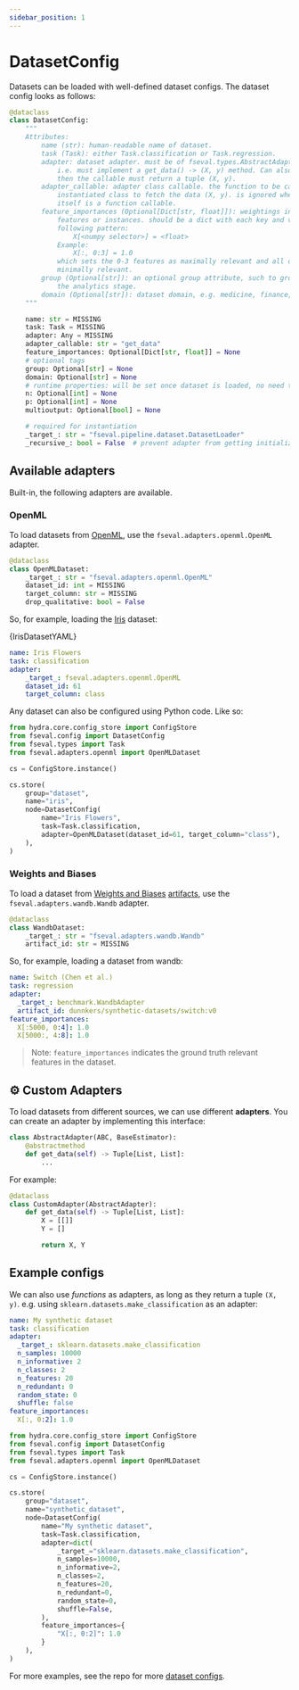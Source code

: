 ```yaml
---
sidebar_position: 1
---
```


# DatasetConfig


Datasets can be loaded with well-defined dataset configs. The dataset config looks as follows:

```python
@dataclass
class DatasetConfig:
    """
    Attributes:
        name (str): human-readable name of dataset.
        task (Task): either Task.classification or Task.regression.
        adapter: dataset adapter. must be of fseval.types.AbstractAdapter type,
            i.e. must implement a get_data() -> (X, y) method. Can also be a callable;
            then the callable must return a tuple (X, y).
        adapter_callable: adapter class callable. the function to be called on the
            instantiated class to fetch the data (X, y). is ignored when the target
            itself is a function callable.
        feature_importances (Optional[Dict[str, float]]): weightings indicating relevant
            features or instances. should be a dict with each key and value like the
            following pattern:
                X[<numpy selector>] = <float>
            Example:
                X[:, 0:3] = 1.0
            which sets the 0-3 features as maximally relevant and all others
            minimally relevant.
        group (Optional[str]): an optional group attribute, such to group datasets in
            the analytics stage.
        domain (Optional[str]): dataset domain, e.g. medicine, finance, etc.
    """

    name: str = MISSING
    task: Task = MISSING
    adapter: Any = MISSING
    adapter_callable: str = "get_data"
    feature_importances: Optional[Dict[str, float]] = None
    # optional tags
    group: Optional[str] = None
    domain: Optional[str] = None
    # runtime properties: will be set once dataset is loaded, no need to configure them.
    n: Optional[int] = None
    p: Optional[int] = None
    multioutput: Optional[bool] = None

    # required for instantiation
    _target_: str = "fseval.pipeline.dataset.DatasetLoader"
    _recursive_: bool = False  # prevent adapter from getting initialized
```

## Available adapters
Built-in, the following adapters are available.

### OpenML
To load datasets from [OpenML](https://www.openml.org/), use the `fseval.adapters.openml.OpenML` adapter.
```python
@dataclass
class OpenMLDataset:
    _target_: str = "fseval.adapters.openml.OpenML"
    dataset_id: int = MISSING
    target_column: str = MISSING
    drop_qualitative: bool = False
```

So, for example, loading the [Iris](https://www.openml.org/d/61) dataset:

<Tabs groupId="config-representation">
<TabItem value="yaml" label="YAML" default>

<CodeBlock className="language-yaml" title="conf/dataset/iris.yaml">{IrisDatasetYAML}</CodeBlock>


```yaml title="conf/dataset/iris.yaml"
name: Iris Flowers
task: classification
adapter:
    _target_: fseval.adapters.openml.OpenML
    dataset_id: 61
    target_column: class
```

</TabItem>
<TabItem value="structured" label="Structured Config">

Any dataset can also be configured using Python code. Like so:

```python
from hydra.core.config_store import ConfigStore
from fseval.config import DatasetConfig
from fseval.types import Task
from fseval.adapters.openml import OpenMLDataset

cs = ConfigStore.instance()

cs.store(
    group="dataset",
    name="iris",
    node=DatasetConfig(
        name="Iris Flowers",
        task=Task.classification,
        adapter=OpenMLDataset(dataset_id=61, target_column="class"),
    ),
)
```

</TabItem>
</Tabs>

### Weights and Biases
To load a dataset from [Weights and Biases](https://wandb.ai/) [artifacts](https://docs.wandb.ai/guides/artifacts), use the `fseval.adapters.wandb.Wandb` adapter.

```python
@dataclass
class WandbDataset:
    _target_: str = "fseval.adapters.wandb.Wandb"
    artifact_id: str = MISSING
```

So, for example, loading a dataset from wandb:

```yaml title="conf/dataset/chen.yaml"
name: Switch (Chen et al.)
task: regression
adapter:
  _target_: benchmark.WandbAdapter
  artifact_id: dunnkers/synthetic-datasets/switch:v0
feature_importances:
  X[:5000, 0:4]: 1.0
  X[5000:, 4:8]: 1.0
```

> Note: `feature_importances` indicates the ground truth relevant features in the dataset.


## ⚙️ Custom Adapters
To load datasets from different sources, we can use different **adapters**. You can create an adapter by implementing this interface:

```python
class AbstractAdapter(ABC, BaseEstimator):
    @abstractmethod
    def get_data(self) -> Tuple[List, List]:
        ...
```

For example:

```python title="benchmark.py"
@dataclass
class CustomAdapter(AbstractAdapter):
    def get_data(self) -> Tuple[List, List]:
        X = [[]]
        Y = []

        return X, Y
```

## Example configs

We can also use _functions_ as adapters, as long as they return a tuple `(X, y)`. e.g. using `sklearn.datasets.make_classification` as an adapter:

<Tabs groupId="config-representation">
<TabItem value="yaml" label="YAML" default>

```yaml title="conf/dataset/synthetic_dataset.yaml"
name: My synthetic dataset
task: classification
adapter:
  _target_: sklearn.datasets.make_classification
  n_samples: 10000
  n_informative: 2
  n_classes: 2
  n_features: 20
  n_redundant: 0
  random_state: 0
  shuffle: false
feature_importances:
  X[:, 0:2]: 1.0
```

</TabItem>
<TabItem value="structured" label="Structured Config">

```python
from hydra.core.config_store import ConfigStore
from fseval.config import DatasetConfig
from fseval.types import Task
from fseval.adapters.openml import OpenMLDataset

cs = ConfigStore.instance()

cs.store(
    group="dataset",
    name="synthetic_dataset",
    node=DatasetConfig(
        name="My synthetic dataset",
        task=Task.classification,
        adapter=dict(
            _target_="sklearn.datasets.make_classification",
            n_samples=10000,
            n_informative=2,
            n_classes=2,
            n_features=20,
            n_redundant=0,
            random_state=0,
            shuffle=False,
        ),
        feature_importances={
            "X[:, 0:2]": 1.0
        }
    ),
)
```

</TabItem>
</Tabs>

For more examples, see the repo for more [dataset configs](https://github.com/dunnkers/fseval/tree/master/tests/integration/conf/dataset).

